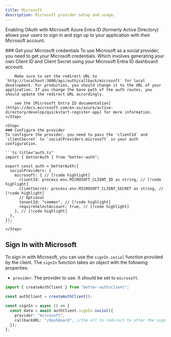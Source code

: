 ```yaml
---
title: Microsoft
description: Microsoft provider setup and usage.
---
```


Enabling OAuth with Microsoft Azure Entra ID (formerly Active Directory) allows your users to sign in and sign up to your application with their Microsoft account.

<Steps>
    <Step>
        ### Get your Microsoft credentials
        To use Microsoft as a social provider, you need to get your Microsoft credentials. Which involves generating your own Client ID and Client Secret using your Microsoft Entra ID dashboard account.

        Make sure to set the redirect URL to `http://localhost:3000/api/auth/callback/microsoft` for local development. For production, you should change it to the URL of your application. If you change the base path of the auth routes, you should update the redirect URL accordingly.

        see the [Microsoft Entra ID documentation](https://docs.microsoft.com/en-us/azure/active-directory/develop/quickstart-register-app) for more information.
    </Step>

    <Step>
    ### Configure the provider
    To configure the provider, you need to pass the `clientId` and `clientSecret` to `socialProviders.microsoft` in your auth configuration.

    ```ts title="auth.ts"
    import { betterAuth } from "better-auth";

    export const auth = betterAuth({
      socialProviders: {
        microsoft: { // [!code highlight]
          clientId: process.env.MICROSOFT_CLIENT_ID as string, // [!code highlight]
          clientSecret: process.env.MICROSOFT_CLIENT_SECRET as string, // [!code highlight]
          // Optional
          tenantId: "common", // [!code highlight]
          requireSelectAccount: true, // [!code highlight]
        }, // [!code highlight]
      },
    });
    ```
    </Step>

</Steps>

## Sign In with Microsoft

To sign in with Microsoft, you can use the `signIn.social` function provided by the client. The `signIn` function takes an object with the following properties:

- `provider`: The provider to use. It should be set to `microsoft`.

```ts title="auth-client.ts"  /
import { createAuthClient } from "better-auth/client";

const authClient = createAuthClient();

const signIn = async () => {
  const data = await authClient.signIn.social({
    provider: "microsoft",
    callbackURL: "/dashboard", //the url to redirect to after the sign in
  });
};
```
